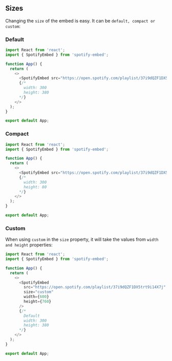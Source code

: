 
<Meta title="Getting Started/Sizes" id="sizes-example-intro" component={SpotifyEmbed} />


## Sizes

Changing the `size` of the embed is easy. It can be `default, compact or custom`:

### Default

```js
import React from 'react';
import { SpotifyEmbed } from 'spotify-embed';

function App() {
  return (
    <>
      <SpotifyEmbed src="https://open.spotify.com/playlist/37i9dQZF1DX5trt9i14X7j" size="default" />
      {/*
        width: 300
        height: 380
      */}
    </>
  );
}

export default App;
```

<Canvas>
  <Story
    name="Spotify Embed Default"
    args={{
      src: 'https://open.spotify.com/playlist/37i9dQZF1DX5trt9i14X7j',
      size: 'default',
    }}
  />
</Canvas>

### Compact

```js
import React from 'react';
import { SpotifyEmbed } from 'spotify-embed';

function App() {
  return (
    <>
      <SpotifyEmbed src="https://open.spotify.com/playlist/37i9dQZF1DX5trt9i14X7j" size="compact" />
      {/*
        width: 300
        height: 80
      */}
    </>
  );
}

export default App;
```

<Canvas>
  <Story
    name="Spotify Embed Compact"
    args={{
      src: 'https://open.spotify.com/playlist/37i9dQZF1DX5trt9i14X7j',
      size: 'compact',
    }}
  />
</Canvas>

### Custom

When using `custom` in the `size` property,
it will take the values from `width and height` properties:

```js
import React from 'react';
import { SpotifyEmbed } from 'spotify-embed';

function App() {
  return (
    <>
      <SpotifyEmbed
        src="https://open.spotify.com/playlist/37i9dQZF1DX5trt9i14X7j"
        size="custom"
        width={600}
        height={760}
      />
      {/*
        Default
        width: 300
        height: 380
      */}
    </>
  );
}

export default App;
```

<Canvas>
  <Story
    name="Spotify Embed Custom"
    args={{
      src: 'https://open.spotify.com/playlist/37i9dQZF1DX5trt9i14X7j',
      size: 'custom',
      width: 600,
      height: 760,
    }}
  />
</Canvas>
